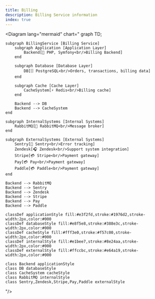 ```yaml
---
title: Billing
description: Billing Service information
index: true
---
```


<Diagram
  lang="mermaid"
  chart="
graph TD;

    subgraph BillingService [Billing Service]
        subgraph Application [Application Layer]
            Backend[🐘 PHP, Symfony<br/>Billing Backend]
        end
        
        subgraph Database [Database Layer]
            DB[🗄️ PostgreSQL<br/>Orders, transactions, billing data]
        end
        
        subgraph Cache [Cache Layer]
            CacheSystem[⚡ Redis<br/>Billing cache]
        end
        
        Backend --> DB
        Backend --> CacheSystem
    end

    subgraph InternalSystems [Internal Systems]
        RabbitMQ[🐰 RabbitMQ<br/>Message broker]
    end

    subgraph ExternalSystems [External Systems]
        Sentry[🐛 Sentry<br/>Error tracking]
        Zendesk[🎧 Zendesk<br/>Support system integration]
        Stripe[💳 Stripe<br/>Payment gateway]
        Pay[💳 Pay<br/>Payment gateway]
        Paddle[💳 Paddle<br/>Payment gateway]
    end

    Backend --> RabbitMQ
    Backend --> Sentry
    Backend --> Zendesk
    Backend --> Stripe
    Backend --> Pay
    Backend --> Paddle
    
    classDef applicationStyle fill:#e3f2fd,stroke:#1976d2,stroke-width:2px,color:#000
    classDef databaseStyle fill:#e8f5e8,stroke:#388e3c,stroke-width:2px,color:#000
    classDef cacheStyle fill:#fff3e0,stroke:#f57c00,stroke-width:2px,color:#000
    classDef internalStyle fill:#e1bee7,stroke:#8e24aa,stroke-width:2px,color:#000
    classDef externalStyle fill:#ffccbc,stroke:#e64a19,stroke-width:2px,color:#000
    
    class Backend applicationStyle
    class DB databaseStyle
    class CacheSystem cacheStyle
    class RabbitMQ internalStyle
    class Sentry,Zendesk,Stripe,Pay,Paddle externalStyle

"/>
